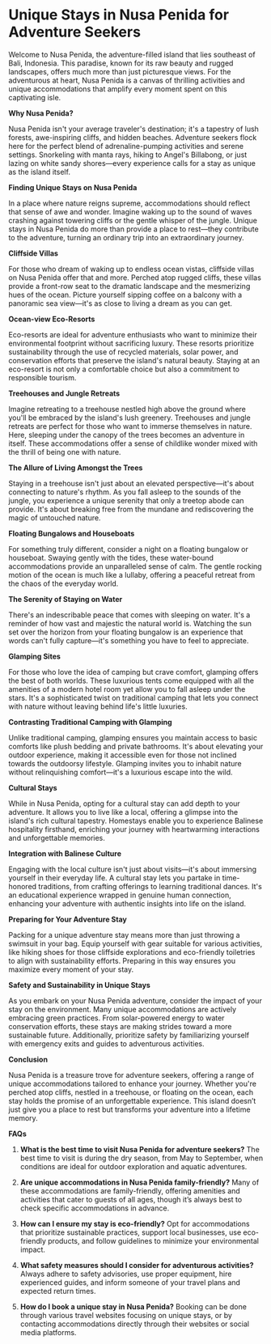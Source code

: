# Unique Stays in Nusa Penida for Adventure Seekers

Welcome to Nusa Penida, the adventure-filled island that lies southeast of Bali, Indonesia. This paradise, known for its raw beauty and rugged landscapes, offers much more than just picturesque views. For the adventurous at heart, Nusa Penida is a canvas of thrilling activities and unique accommodations that amplify every moment spent on this captivating isle.

**Why Nusa Penida?**

Nusa Penida isn't your average traveler's destination; it's a tapestry of lush forests, awe-inspiring cliffs, and hidden beaches. Adventure seekers flock here for the perfect blend of adrenaline-pumping activities and serene settings. Snorkeling with manta rays, hiking to Angel's Billabong, or just lazing on white sandy shores—every experience calls for a stay as unique as the island itself.

**Finding Unique Stays on Nusa Penida**

In a place where nature reigns supreme, accommodations should reflect that sense of awe and wonder. Imagine waking up to the sound of waves crashing against towering cliffs or the gentle whisper of the jungle. Unique stays in Nusa Penida do more than provide a place to rest—they contribute to the adventure, turning an ordinary trip into an extraordinary journey.

**Cliffside Villas**

For those who dream of waking up to endless ocean vistas, cliffside villas on Nusa Penida offer that and more. Perched atop rugged cliffs, these villas provide a front-row seat to the dramatic landscape and the mesmerizing hues of the ocean. Picture yourself sipping coffee on a balcony with a panoramic sea view—it's as close to living a dream as you can get.

**Ocean-view Eco-Resorts**

Eco-resorts are ideal for adventure enthusiasts who want to minimize their environmental footprint without sacrificing luxury. These resorts prioritize sustainability through the use of recycled materials, solar power, and conservation efforts that preserve the island's natural beauty. Staying at an eco-resort is not only a comfortable choice but also a commitment to responsible tourism.

**Treehouses and Jungle Retreats**

Imagine retreating to a treehouse nestled high above the ground where you'll be embraced by the island's lush greenery. Treehouses and jungle retreats are perfect for those who want to immerse themselves in nature. Here, sleeping under the canopy of the trees becomes an adventure in itself. These accommodations offer a sense of childlike wonder mixed with the thrill of being one with nature.

**The Allure of Living Amongst the Trees**

Staying in a treehouse isn't just about an elevated perspective—it's about connecting to nature's rhythm. As you fall asleep to the sounds of the jungle, you experience a unique serenity that only a treetop abode can provide. It's about breaking free from the mundane and rediscovering the magic of untouched nature.

**Floating Bungalows and Houseboats**

For something truly different, consider a night on a floating bungalow or houseboat. Swaying gently with the tides, these water-bound accommodations provide an unparalleled sense of calm. The gentle rocking motion of the ocean is much like a lullaby, offering a peaceful retreat from the chaos of the everyday world.

**The Serenity of Staying on Water**

There's an indescribable peace that comes with sleeping on water. It's a reminder of how vast and majestic the natural world is. Watching the sun set over the horizon from your floating bungalow is an experience that words can't fully capture—it's something you have to feel to appreciate.

**Glamping Sites**

For those who love the idea of camping but crave comfort, glamping offers the best of both worlds. These luxurious tents come equipped with all the amenities of a modern hotel room yet allow you to fall asleep under the stars. It's a sophisticated twist on traditional camping that lets you connect with nature without leaving behind life's little luxuries.

**Contrasting Traditional Camping with Glamping**

Unlike traditional camping, glamping ensures you maintain access to basic comforts like plush bedding and private bathrooms. It's about elevating your outdoor experience, making it accessible even for those not inclined towards the outdoorsy lifestyle. Glamping invites you to inhabit nature without relinquishing comfort—it's a luxurious escape into the wild.

**Cultural Stays**

While in Nusa Penida, opting for a cultural stay can add depth to your adventure. It allows you to live like a local, offering a glimpse into the island's rich cultural tapestry. Homestays enable you to experience Balinese hospitality firsthand, enriching your journey with heartwarming interactions and unforgettable memories.

**Integration with Balinese Culture**

Engaging with the local culture isn't just about visits—it's about immersing yourself in their everyday life. A cultural stay lets you partake in time-honored traditions, from crafting offerings to learning traditional dances. It's an educational experience wrapped in genuine human connection, enhancing your adventure with authentic insights into life on the island.

**Preparing for Your Adventure Stay**

Packing for a unique adventure stay means more than just throwing a swimsuit in your bag. Equip yourself with gear suitable for various activities, like hiking shoes for those cliffside explorations and eco-friendly toiletries to align with sustainability efforts. Preparing in this way ensures you maximize every moment of your stay.

**Safety and Sustainability in Unique Stays**

As you embark on your Nusa Penida adventure, consider the impact of your stay on the environment. Many unique accommodations are actively embracing green practices. From solar-powered energy to water conservation efforts, these stays are making strides toward a more sustainable future. Additionally, prioritize safety by familiarizing yourself with emergency exits and guides to adventurous activities.

**Conclusion**

Nusa Penida is a treasure trove for adventure seekers, offering a range of unique accommodations tailored to enhance your journey. Whether you're perched atop cliffs, nestled in a treehouse, or floating on the ocean, each stay holds the promise of an unforgettable experience. This island doesn’t just give you a place to rest but transforms your adventure into a lifetime memory.

**FAQs**

1. **What is the best time to visit Nusa Penida for adventure seekers?**
   The best time to visit is during the dry season, from May to September, when conditions are ideal for outdoor exploration and aquatic adventures.

2. **Are unique accommodations in Nusa Penida family-friendly?**
   Many of these accommodations are family-friendly, offering amenities and activities that cater to guests of all ages, though it’s always best to check specific accommodations in advance.

3. **How can I ensure my stay is eco-friendly?**
   Opt for accommodations that prioritize sustainable practices, support local businesses, use eco-friendly products, and follow guidelines to minimize your environmental impact.

4. **What safety measures should I consider for adventurous activities?**
   Always adhere to safety advisories, use proper equipment, hire experienced guides, and inform someone of your travel plans and expected return times.

5. **How do I book a unique stay in Nusa Penida?**
   Booking can be done through various travel websites focusing on unique stays, or by contacting accommodations directly through their websites or social media platforms.